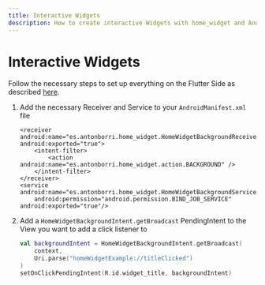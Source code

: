 ```yaml
---
title: Interactive Widgets
description: How to create interactive Widgets with home_widget and Android XML Widgets
---
```


# Interactive Widgets

Follow the necessary steps to set up everything on the Flutter Side as described [here](/features/interactive-widgets#flutter-setup).

1. Add the necessary Receiver and Service to your `AndroidManifest.xml` file
    ```
   <receiver android:name="es.antonborri.home_widget.HomeWidgetBackgroundReceiver"  android:exported="true">
        <intent-filter>
            <action android:name="es.antonborri.home_widget.action.BACKGROUND" />
        </intent-filter>
    </receiver>
    <service android:name="es.antonborri.home_widget.HomeWidgetBackgroundService"
        android:permission="android.permission.BIND_JOB_SERVICE" android:exported="true"/>
   ```
2. Add a `HomeWidgetBackgroundIntent.getBroadcast` PendingIntent to the View you want to add a click listener to
    ```kotlin
    val backgroundIntent = HomeWidgetBackgroundIntent.getBroadcast(
        context,
        Uri.parse("homeWidgetExample://titleClicked")
    )
    setOnClickPendingIntent(R.id.widget_title, backgroundIntent)
    ```
